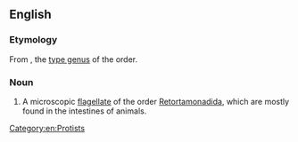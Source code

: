 ==English==
{{rfi|en}}
{{wikipedia}}
{{wikispecies|Retortamonadida}}

===Etymology===
From {{taxlink|Retortamonas|genus|noshow=1}}, the [[type genus]] of the order.

===Noun===
{{en-noun}}

# A microscopic [[flagellate]] of the order [[Retortamonadida]], which are mostly found in the intestines of animals.

[[Category:en:Protists]]